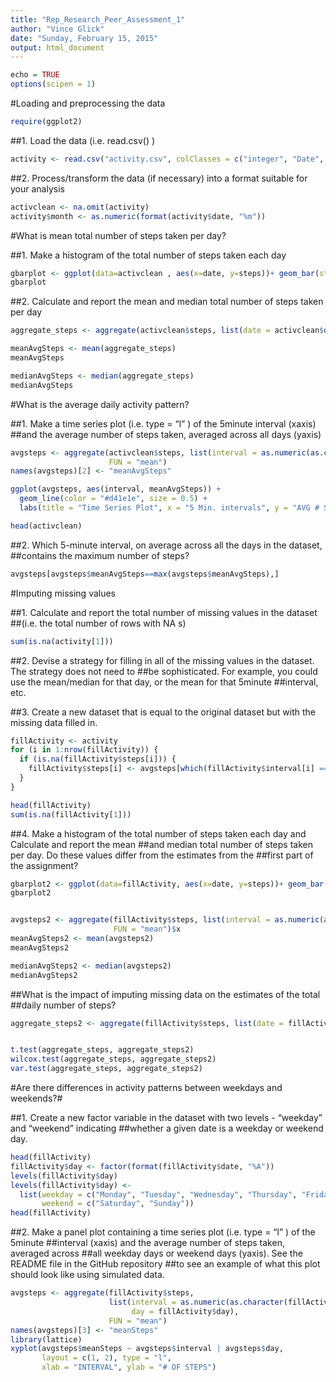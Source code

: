 ```yaml
---
title: "Rep_Research_Peer_Assessment_1"
author: "Vince Glick"
date: "Sunday, February 15, 2015"
output: html_document
---
```


```r
echo = TRUE
options(scipen = 1)
```
  
  
#Loading and preprocessing the data

```r
require(ggplot2)
```

##1. Load the data (i.e. read.csv() )

```r
activity <- read.csv("activity.csv", colClasses = c("integer", "Date", "factor"))
```

##2. Process/transform the data (if necessary) into a format suitable for your analysis

```r
activclean <- na.omit(activity)
activity$month <- as.numeric(format(activity$date, "%m"))
```

#What is mean total number of steps taken per day?

##1. Make a histogram of the total number of steps taken each day

```r
gbarplot <- ggplot(data=activclean , aes(x=date, y=steps))+ geom_bar(stat = "identity")
gbarplot
```

##2. Calculate and report the mean and median total number of steps taken per day

```r
aggregate_steps <- aggregate(activclean$steps, list(date = activclean$date), FUN = "sum")$x

meanAvgSteps <- mean(aggregate_steps)
meanAvgSteps

medianAvgSteps <- median(aggregate_steps)
medianAvgSteps
```

#What is the average daily activity pattern?

##1. Make a time series plot (i.e. type = "l" ) of the 5minute interval (xaxis) 
##and the average number of steps taken, averaged across all days (yaxis)

```r
avgsteps <- aggregate(activclean$steps, list(interval = as.numeric(as.character(activclean$interval))), 
                      FUN = "mean")
names(avgsteps)[2] <- "meanAvgSteps"

ggplot(avgsteps, aes(interval, meanAvgSteps)) + 
  geom_line(color = "#d41e1e", size = 0.5) + 
  labs(title = "Time Series Plot", x = "5 Min. intervals", y = "AVG # Steps")

head(activclean)
```

##2. Which 5-minute interval, on average across all the days in the dataset, 
##contains the maximum number of steps?

```r
avgsteps[avgsteps$meanAvgSteps==max(avgsteps$meanAvgSteps),]
```

#Imputing missing values

##1. Calculate and report the total number of missing values in the dataset 
##(i.e. the total number of rows with NA s)

```r
sum(is.na(activity[1]))
```

##2. Devise a strategy for filling in all of the missing values in the dataset. The strategy does not need to
##be sophisticated. For example, you could use the mean/median for that day, or the mean for that 5minute
##interval, etc.

##3. Create a new dataset that is equal to the original dataset but with the missing data filled in.

```r
fillActivity <- activity 
for (i in 1:nrow(fillActivity)) {
  if (is.na(fillActivity$steps[i])) {
    fillActivity$steps[i] <- avgsteps[which(fillActivity$interval[i] == avgsteps$interval), ]$meanAvgSteps
  }
}

head(fillActivity)
sum(is.na(fillActivity[1]))
```

##4. Make a histogram of the total number of steps taken each day and Calculate and report the mean
##and median total number of steps taken per day. Do these values differ from the estimates from the
##first part of the assignment?

```r
gbarplot2 <- ggplot(data=fillActivity, aes(x=date, y=steps))+ geom_bar(stat = "identity")
gbarplot2


avgsteps2 <- aggregate(fillActivity$steps, list(interval = as.numeric(as.character(fillActivity$interval))), 
                       FUN = "mean")$x
meanAvgSteps2 <- mean(avgsteps2)
meanAvgSteps2

medianAvgSteps2 <- median(avgsteps2)
medianAvgSteps2
```

##What is the impact of imputing missing data on the estimates of the total
##daily number of steps?

```r
aggregate_steps2 <- aggregate(fillActivity$steps, list(date = fillActivity$date), FUN = "sum")$x


t.test(aggregate_steps, aggregate_steps2)
wilcox.test(aggregate_steps, aggregate_steps2)
var.test(aggregate_steps, aggregate_steps2)
```


#Are there differences in activity patterns between weekdays and weekends?#

##1. Create a new factor variable in the dataset with two levels - "weekday" and "weekend" indicating
##whether a given date is a weekday or weekend day.

```r
head(fillActivity)
fillActivity$day <- factor(format(fillActivity$date, "%A"))
levels(fillActivity$day)
levels(fillActivity$day) <- 
  list(weekday = c("Monday", "Tuesday", "Wednesday", "Thursday", "Friday"), 
       weekend = c("Saturday", "Sunday"))
head(fillActivity)
```

##2. Make a panel plot containing a time series plot (i.e. type = "l" ) of the 5minute
##interval (xaxis) and the average number of steps taken, averaged across 
##all weekday days or weekend days (yaxis). See the README file in the GitHub repository 
##to see an example of what this plot should look like using simulated data.

```r
avgsteps <- aggregate(fillActivity$steps, 
                      list(interval = as.numeric(as.character(fillActivity$interval)), 
                           day = fillActivity$day), 
                      FUN = "mean")
names(avgsteps)[3] <- "meanSteps"
library(lattice)
xyplot(avgsteps$meanSteps ~ avgsteps$interval | avgsteps$day, 
       layout = c(1, 2), type = "l", 
       xlab = "INTERVAL", ylab = "# OF STEPS")
```

